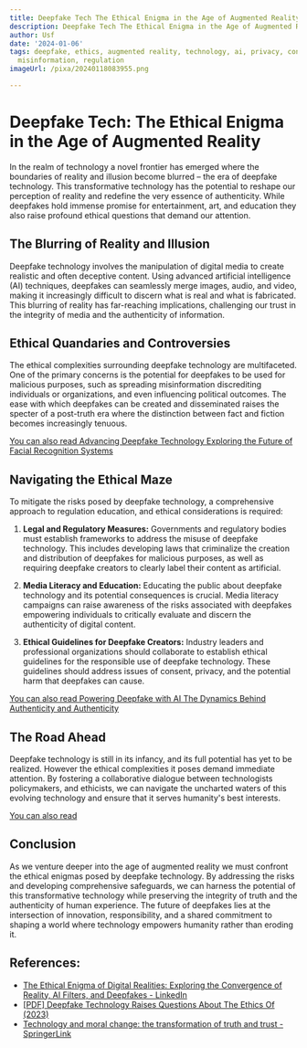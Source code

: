 ```yaml
---
title: Deepfake Tech The Ethical Enigma in the Age of Augmented Reality
description: Deepfake Tech The Ethical Enigma in the Age of Augmented Reality
author: Usf
date: '2024-01-06'
tags: deepfake, ethics, augmented reality, technology, ai, privacy, consent, authenticity,
  misinformation, regulation
imageUrl: /pixa/20240118083955.png

---
```

# Deepfake Tech: The Ethical Enigma in the  Age of Augmented Reality

In the realm  of technology a novel frontier has emerged where the boundaries of reality and illusion become blurred – the era of  deepfake technology. This transformative  technology has the potential to reshape our perception of  reality and redefine the very essence of authenticity. While deepfakes hold immense promise for entertainment, art, and education they  also raise profound ethical questions that demand  our attention.

##  The  Blurring of Reality and Illusion

Deepfake technology involves the manipulation of digital media  to create realistic and often deceptive content. Using advanced artificial intelligence (AI) techniques, deepfakes  can seamlessly merge images, audio, and video,  making it increasingly difficult to discern  what is real and what is fabricated. This blurring of reality has far-reaching implications, challenging our trust in the integrity of media  and the authenticity of information.

## Ethical Quandaries  and  Controversies

The ethical complexities surrounding deepfake technology are multifaceted. One of the primary concerns is the potential for deepfakes  to be used for malicious purposes, such as spreading misinformation discrediting individuals or organizations, and  even influencing political outcomes. The ease with which deepfakes can be created and disseminated raises the specter of a post-truth era where the distinction  between fact and fiction becomes increasingly tenuous.

[You  can also read Advancing Deepfake Technology Exploring the Future of Facial Recognition Systems](Advancing%20Deepfake%20Technology%20Exploring%20the%20Future%20of%20Facial%20Recognition%20Systems)


## Navigating the Ethical Maze

To mitigate  the risks posed by deepfake technology, a comprehensive approach to regulation education, and ethical considerations is required:

1. **Legal and Regulatory Measures:** Governments and regulatory bodies must establish frameworks to address the misuse of deepfake technology. This includes developing laws that criminalize  the creation and distribution of deepfakes for malicious purposes, as well as requiring deepfake creators to  clearly label their content as artificial.

2. **Media Literacy and Education:** Educating the  public about deepfake technology and  its potential consequences is crucial. Media literacy campaigns can raise awareness of the risks  associated with deepfakes empowering individuals to critically evaluate and discern the authenticity of digital content.

3.  **Ethical Guidelines for Deepfake Creators:** Industry leaders and professional organizations should collaborate to establish ethical guidelines for the responsible use of deepfake  technology. These guidelines  should address issues of consent, privacy, and the potential harm that deepfakes  can cause.

[You can  also read  Powering Deepfake with AI The Dynamics Behind  Authenticity and Authenticity](Powering%20Deepfake%20with%20AI%20The%20Dynamics%20Behind%20Authenticity%20and%20Authenticity)


## The  Road  Ahead

Deepfake technology is still in its infancy,  and  its full potential has yet to be realized. However the  ethical complexities it poses demand immediate attention. By  fostering a collaborative dialogue  between  technologists  policymakers, and ethicists, we can navigate the uncharted waters of this evolving  technology and ensure that it serves humanity's  best interests.

[You can also read ]()


## Conclusion

As we venture  deeper into the age of augmented reality we must confront the ethical enigmas posed by deepfake technology.  By addressing the risks and developing comprehensive safeguards, we can harness the  potential of this transformative technology while preserving the integrity of truth and the authenticity  of human experience. The  future of deepfakes lies at the intersection of innovation,  responsibility,  and a shared commitment to shaping a world where technology empowers humanity rather than eroding it.

## References:
- [The Ethical Enigma of Digital Realities: Exploring the Convergence of Reality, AI Filters, and Deepfakes - LinkedIn](https://www.linkedin.com/pulse/ethical-enigma-digital-realities-exploring-reality-ai-maja-maletkovic)
- [[PDF] Deepfake Technology Raises Questions About The Ethics Of (2023)](https://www1.goramblers.org/textbooks/files?trackid=koK:6427&Academia=deepfake_technology_raises_questions_about_the_ethics_of.pdf)
- [Technology and moral change: the transformation of truth and trust - SpringerLink](https://link.springer.com/article/10.1007/s10676-022-09661-y)
